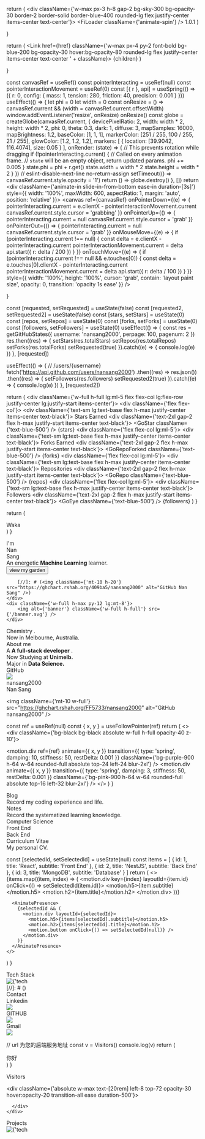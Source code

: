 
  return (
        <div className={'w-max px-3 h-8 gap-2 bg-sky-300 bg-opacity-30 border-2 border-solid border-blue-400 rounded-lg flex justify-center items-center text-center'}>
            <FiLoader className={'animate-spin'} />
          1.0.1
        </div>
  )

}

  return (
        <Link href={href} className={'w-max px-4 py-2 font-bold bg-blue-200 bg-opacity-30 hover:bg-opacity-80 rounded-lg flex justify-center items-center text-center ' + className}>
            {children}
        </Link>
  )

}

  const canvasRef = useRef()
  const pointerInteracting = useRef(null)
  const pointerInteractionMovement = useRef(0)
  const [{ r }, api] = useSpring(() => ({
    r: 0,
    config: {
      mass: 1,
      tension: 280,
      friction: 40,
      precision: 0.001
    }
  }))
  useEffect(() => {
    let phi = 0
    let width = 0
    const onResize = () => canvasRef.current && (width = canvasRef.current.offsetWidth)
    window.addEventListener('resize', onResize)
    onResize()
    const globe = createGlobe(canvasRef.current, {
      devicePixelRatio: 2,
      width: width * 2,
      height: width * 2,
      phi: 0,
      theta: 0.3,
      dark: 1,
      diffuse: 3,
      mapSamples: 16000,
      mapBrightness: 1.2,
      baseColor: [1, 1, 1],
      markerColor: [251 / 255, 100 / 255, 21 / 255],
      glowColor: [1.2, 1.2, 1.2],
      markers: [
        { location: [39.9042, 116.4074], size: 0.05 }
      ],
      onRender: (state) => {
        // This prevents rotation while dragging
        if (!pointerInteracting.current) {
          // Called on every animation frame.
          // `state` will be an empty object, return updated params.
          phi += 0.005
        }
        state.phi = phi + r.get()
        state.width = width * 2
        state.height = width * 2
      }
    })
    // eslint-disable-next-line no-return-assign
    setTimeout(() => canvasRef.current.style.opacity = '1')
    return () => globe.destroy()
  }, [])
  return <div
    className={'animate-in slide-in-from-bottom ease-in duration-[3s]'}
  style={{
    width: '100%',
    maxWidth: 600,
    aspectRatio: 1,
    margin: 'auto',
    position: 'relative'
  }}>
        <canvas
            ref={canvasRef}
            onPointerDown={(e) => {
              pointerInteracting.current =
                    e.clientX - pointerInteractionMovement.current
              canvasRef.current.style.cursor = 'grabbing'
            }}
            onPointerUp={() => {
              pointerInteracting.current = null
              canvasRef.current.style.cursor = 'grab'
            }}
            onPointerOut={() => {
              pointerInteracting.current = null
              canvasRef.current.style.cursor = 'grab'
            }}
            onMouseMove={(e) => {
              if (pointerInteracting.current !== null) {
                const delta = e.clientX - pointerInteracting.current
                pointerInteractionMovement.current = delta
                api.start({
                  r: delta / 200
                })
              }
            }}
            onTouchMove={(e) => {
              if (pointerInteracting.current !== null && e.touches[0]) {
                const delta = e.touches[0].clientX - pointerInteracting.current
                pointerInteractionMovement.current = delta
                api.start({
                  r: delta / 100
                })
              }
            }}
            style={{
              width: '100%',
              height: '100%',
              cursor: 'grab',
              contain: 'layout paint size',
              opacity: 0,
              transition: 'opacity 1s ease'
            }}
        />
    </div>

}

  const [requested, setRequested] = useState(false)
  const [requested2, setRequested2] = useState(false)
  const [stars, setStars] = useState(0)
  const [repos, setRepos] = useState(0)
  const [forks, setForks] = useState(0)
  const [followers, setFollowers] = useState(0)
  useEffect(() => {
    const res = getGitHubStates({ username: 'nansang2000', perpage: 100, pagenum: 2 })
    res.then((res) => {
        setStars(res.totalStars)
        setRepos(res.totalRepos)
        setForks(res.totalForks)
        setRequested(true)
    }).catch((e) => {
      console.log(e)
    })
  }, [requested])

  useEffect(() => {
      // /users/{username}
      fetch('https://api.github.com/users/nansang2000')
        .then((res) => res.json())
        .then((res) => {
          setFollowers(res.followers)
          setRequested2(true)
        }).catch((e) => {
          console.log(e)
        })
  }, [requested2])

  return (
        <div className={'w-full h-full lg:ml-5 flex flex-col lg:flex-row justify-center lg:justify-start items-center'}>
            <div className={'flex flex-col'}>
              <div className={'text-sm lg:text-base flex h-max justify-center items-center text-black'}>
                Stars Earned
              </div>
              <div className={'text-2xl gap-2 flex h-max justify-start items-center text-black'}>
                <GoStar className={'text-blue-500'} /> {stars}
              </div>
            </div>
          <div className={'flex flex-col lg:ml-5'}>
            <div className={'text-sm lg:text-base flex h-max justify-center items-center text-black'}>
              Forks Earned
            </div>
            <div className={'text-2xl gap-2 flex h-max justify-start items-center text-black'}>
              <GoRepoForked className={'text-blue-500'} /> {forks}
            </div>
          </div>
          <div className={'flex flex-col lg:ml-5'}>
            <div className={'text-sm lg:text-base flex h-max justify-center items-center text-black'}>
              Repositories
            </div>
            <div className={'text-2xl gap-2 flex h-max justify-start items-center text-black'}>
              <GoRepo className={'text-blue-500'} /> {repos}
            </div>
          </div>
          <div className={'flex flex-col lg:ml-5'}>
            <div className={'text-sm lg:text-base flex h-max justify-center items-center text-black'}>
              Followers
            </div>
            <div className={'text-2xl gap-2 flex h-max justify-start items-center text-black'}>
              <GoEye className={'text-blue-500'} /> {followers}
            </div>
          </div>
        </div>
    )
}


  return (
    <div>
      Waka
    </div>
  )
}

<div className={'h-96 w-3/4 bg-gradient-to-r -z-10 from-blue-500 to-red-800 absolute right-0 top-32 opacity-10 dark:opacity-20 !blur-3xl rounded-full'}></div>
<div className={'lg:grid lg:grid-cols-2 z-10'}>
    <div className={'w-full h-max py-12 mt-28'}>
        <TopTag />
        <div className={'flex h-max text-3xl lg:text-6xl font-bold w-full justify-start items-center lg:-mt-3'}>
            <div>I'm&nbsp;</div>
 <div className={'linear-gradient-text leading-loose'}>Nan&nbsp;</div>
 <div>Sang</div>
        </div>
        <div className={'text-xl lg:text-4xl font-bold text-gray-600 dark:text-gray-320 -mt-2'}>
            An energetic <b className={'underline decoration-wavy underline-offset-2 decoration-blue-500'}>Machine Learning</b> learner.
        </div>
        <Button href={'/note'} className={'mt-6'}>
            view my garden
        </Button>

        [//]: # (<img className={'mt-10 h-20'} src="https://ghchart.rshah.org/409ba5/nansang2000" alt="GitHub Nan Sang" />)
    </div>
    <div className={'w-full h-max py-12 lg:mt-8'}>
        <img alt={'banner'} className={'w-full h-full'} src={'/banner.svg'} />
    </div>
</div>

<div className={'w-full flex flex-col lg:grid lg:grid-flow-row-dense lg:grid-cols-5 gap-2'}>
    <div
        className={'flex p-3 justify-center relative overflow-hidden items-center bg-white col-span-3 h-96 w-full rounded-2xl forest-bg'}
    >
        <div className={'bg-black dark:bg-white dark:bg-black absolute w-full h-full opacity-30 '}></div>
        <div className={'font-bold text-2xl lg:text-4xl text-white dark:text-black z-10 underline decoration-emerald-400 underline-offset-4 leading-relaxed'}>
           Chemistry .
        </div>
    </div>
    <div className={'flex h-96 w-full justify-center items-center lg:col-span-2 shadow-inner relative bg-gray-600 dark:bg-gray-900 rounded-2xl overflow-hidden'}>
        <CodeModel />
        <div className={'absolute w-full opacity-30 flex justify-center items-center z-0 text-white text-2xl lg:text-4xl font-bold'}>
            Now in Melbourne, Australia.
        </div>
    </div>
</div>

<div className={'w-full flex flex-col lg:grid lg:grid-flow-row-dense lg:grid-cols-5 gap-2 my-3'}>
    <div className={'flex relative overflow-hidden bg-gray-800 col-span-2 h-96 w-full rounded-2xl code-bg'}>
        <div className={'bg-black bg-gray-900 absolute w-full h-full opacity-80 z-0'}></div>
        <div className={'h-full z-10 p-6 grid  w-full items-stretch content-start'}>
            <div className={'text-3xl font-bold text-white underline decoration-orange-600 underline-offset-4'}>
                About me
            </div>
            <div className={'flex w-full flex-col'}>
              <div className={'mt-3 w-full bg-gray-800 px-3 py-3 bg-opacity-90 rounded-md flex justify-between items-center'}>
                    <FiCommand className={'text-2xl text-white'} />
                    <div className={'text-white font-bold text-base lg:text-lg'}>
                        A <b className={'text-orange-600'}>A full-stack developer</b> .
                    </div>
              </div>
              <div className={'mt-3 w-full bg-gray-800 px-3 py-3 bg-opacity-90 rounded-md flex justify-between items-center'}>
                    <FiGlobe className={'text-2xl text-white'} />
                    <div className={'text-white font-bold text-base lg:text-lg'}>
                        Now Studying at <b className={'text-green-600'}>Unimelb.</b>
                    </div>
                </div>
              <div className={'mt-3 w-full bg-gray-800 px-3 py-3 bg-opacity-90 rounded-md flex justify-between items-center'}>
                    <FiBookOpen className={'text-2xl text-white'} />
                    <div className={'text-white font-bold text-base lg:text-lg'}>
                        Major in <b className={'text-red-600'}>Data Science.</b>
                    </div>
                </div>
            </div>
        </div>
    </div>
    <div className={'flex relative overflow-hidden bg-blue-100 col-span-3 h-max lg:h-96 w-full rounded-2xl'}>
        <div className={'bg-black bg-gray-300 absolute w-full h-full opacity-80 z-0 backdrop-blur-lg'}></div>
        <div className={'w-96 h-96 bg-orange-300 rounded-full absolute blur-3xl left-24'}></div>
        <div className={'w-96 h-96 bg-pink-200 rounded-full absolute blur-3xl right-24'}></div>
        <div className={'h-full z-10 p-6 grid  w-full items-stretch content-start'}>
            <div className={'text-3xl font-bold text-white underline decoration-blue-600 underline-offset-4 bg-black w-max px-2 py-2'}>
                GitHub
            </div>
            <div className={'flex flex-col lg:flex-row w-full mt-8 justify-start items-center'}>
                  <img src={'https://avatars.githubusercontent.com/u/125345731'} className={'w-20 h-20 rounded-full'} />
                  <div className={'flex flex-col h-max ml-3 pr-3'}>
                      <Link href={'https://github.com/nansang2000'} target={'_blank'} className={'w-full'}>
                          <div className={'text-2xl font-thin text-black hover:underline hover:decoration-blue-400'}>
                              nansang2000
                          </div>
                      </Link>
                      <div className={'text-lg font-thin text-blue-500 font-mono'}>
                           Nan Sang
                      </div>
                  </div>
                  <GitHubStats />
            <div>

[//]: # (<img className={'h-32'} src={'https://github-readme-stats-git-masterrstaa-rickstaa.vercel.app/api?username=nansang2000'} alt={'Github'}/>)
                </div>
            </div>
            <img className={'mt-10 w-full'} src="https://ghchart.rshah.org/FF5733/nansang2000" alt="GitHub nansang2000" />
        </div>
    </div>
</div>

  const ref = useRef(null)
  const { x, y } = useFollowPointer(ref)
  return (
    <>
      <div className={'bg-black bg-black absolute w-full h-full opacity-40 z-10'}></div>
      <motion.div ref={ref}
           animate={{ x, y }}
           transition={{
             type: 'spring',
             damping: 10,
             stiffness: 50,
             restDelta: 0.001
           }}
           className={'bg-purple-900 h-64 w-64 rounded-full absolute top-24 left-24 blur-2xl'}
      />
      <motion.div
            animate={{ x, y }}
            transition={{
              type: 'spring',
              damping: 3,
              stiffness: 50,
              restDelta: 0.001
            }}
            className={'bg-pink-900 h-64 w-64 rounded-full absolute top-16 left-32 blur-2xl'}
      />
    </>
  )
}

<div className={'w-full flex flex-col lg:grid lg:grid-flow-row-dense lg:grid-cols-3 gap-2 my-3'}>
  <div className={'flex relative overflow-hidden bg-black h-96 w-full rounded-2xl'}>
    <RunCircle />
    <div className={'h-full z-10 p-6 grid w-full items-stretch content-start'}>
      <div className={'text-3xl flex h-max justify-center items-center font-bold text-white underline decoration-purple-600 underline-offset-4 w-max px-2 py-2'}>
        Blog
        <Link href={'/blog/2023-01-27-aliserver'} className={'ml-2 rounded-full w-8 h-8 flex justify-center items-center mt-1 '}>
          <FiArrowRight className={'text-2xl text-white'} />
        </Link>
      </div>
      <div className={'flex flex-col lg:flex-row w-full justify-start items-center text-xl ml-2 text-gray-500'}>
        Record my coding experience and life.
      </div>
    </div>
  </div>
  <div className={'flex relative overflow-hidden bg-black h-96 w-full rounded-2xl'}>
    <div className={'h-full z-10 p-6 grid w-full items-stretch content-start'}>
      <div className={'text-3xl flex h-max justify-center items-center  font-bold text-white underline decoration-red-600 underline-offset-4 w-max px-2 py-2'}>
        Notes
        <Link href={'/note'} className={'ml-2 rounded-full w-8 h-8 flex justify-center items-center mt-1 '}>
          <FiArrowRight className={'text-2xl text-white'} />
        </Link>
      </div>
      <div className={'flex flex-col lg:flex-row w-full justify-start items-center text-xl ml-2 text-gray-500'}>
        Record the systematized learning knowledge.
      </div>
      <div className={'mt-3 w-full bg-gray-800 px-3 py-3 bg-opacity-90 rounded-md flex justify-between items-center'}>
        <div className={'text-red-500 font-bold text-base lg:text-lg'}>
          Computer Science
        </div>
        <MdOutlineScience className={'text-2xl text-white'} />
      </div>
      <div className={'mt-3 w-full bg-gray-800 px-3 py-3 bg-opacity-90 rounded-md flex justify-between items-center'}>
        <div className={'text-red-500 font-bold text-base lg:text-lg'}>
          Front End
        </div>
        <FaReact className={'text-2xl text-white'} />
      </div>
      <div className={'mt-3 w-full bg-gray-800 px-3 py-3 bg-opacity-90 rounded-md flex justify-between items-center'}>
        <div className={'text-red-500 font-bold text-base lg:text-lg'}>
          Back End
        </div>
        <SiNestjs className={'text-2xl text-white'} />
      </div>
    </div>
  </div>
  <div className={'flex relative overflow-hidden bg-black h-96 w-full rounded-2xl'}>
    <div className={'h-full z-10 p-6 grid w-full items-stretch content-start'}>
      <div className={'text-3xl flex h-max justify-center items-center font-bold text-white underline decoration-green-300 underline-offset-4 w-max px-2 py-2 z-10'}>
          Curriculum Vitae
        <Link href={'/CurriculumVitae'} className={'ml-2 rounded-full w-8 h-8 flex justify-center items-center mt-1 z-10'}>
          <FiArrowRight className={'text-2xl text-white'} />
        </Link>
      </div>
      <div className={'flex flex-col lg:flex-row w-full justify-start items-center text-xl ml-2 text-gray-500 z-10'}>
        My personal CV.
      </div>
      <div className={'opacity-30 hover:opacity-20 transition-all ease duration-700 absolute -bottom-10 -right-12 z-0'}>
        <Logo height="400" color={'#86EFAC'}/>
      </div>
    </div>
  </div>
</div>

  const [selectedId, setSelectedId] = useState(null)
  const items = [
    {
      id: 1,
      title: 'React',
      subtitle: 'Front End'
    },
    {
      id: 2,
      title: 'NestJS',
      subtitle: 'Back End'
    },
    {
      id: 3,
      title: 'MongoDB',
      subtitle: 'Database'
    }
  ]
  return (
    <>
      {items.map((item, index) => (
        <motion.div key={index} layoutId={item.id} onClick={() => setSelectedId(item.id)}>
          <motion.h5>{item.subtitle}</motion.h5>
          <motion.h2>{item.title}</motion.h2>
        </motion.div>
      ))}

      <AnimatePresence>
        {selectedId && (
          <motion.div layoutId={selectedId}>
            <motion.h5>{items[selectedId].subtitle}</motion.h5>
            <motion.h2>{items[selectedId].title}</motion.h2>
            <motion.button onClick={() => setSelectedId(null)} />
          </motion.div>
        )}
      </AnimatePresence>
    </>
  )
}

<div className={'w-full flex flex-col lg:grid lg:grid-flow-row-dense lg:grid-cols-5 gap-2 my-3'}>
  <div className={'flex relative overflow-hidden bg-black col-span-3 h-96 lg:h-96 w-full rounded-2xl'}>
    <div className={'bg-black bg-gray-800 absolute w-full h-full opacity-80 z-0 backdrop-blur-lg'}></div>
    <div className={'w-96 h-96 bg-yellow-800 rounded-full absolute blur-3xl left-24 opacity-20'}></div>
    <div className={'w-96 h-96 bg-pink-800 rounded-full absolute blur-3xl right-24 opacity-20'}></div>
    <div className={'absolute z-[11] top-32 w-full'}>
      <div className={'w-full'}>
        <Stacks stacks={frontEnd} direction={'left'}/>
      </div>
      <div className={'w-full mt-6'}>
        <Stacks stacks={OtherStacks} direction={'right'}/>
      </div>
    </div>
    <div className={'h-full z-10 p-6 grid w-full items-stretch content-start'}>
      <div className={'text-3xl font-bold text-white underline decoration-pink-600 underline-offset-4'}>
        Tech Stack
      </div>
      <div className={'opacity-10 hover:opacity-20 transition-all ease duration-700 absolute -bottom-12 -right-16 z-0'}>
        <img alt={'tech stack'} src={'/react_ts.svg'} className={'w-96 h-96'} />
      </div>
[//]: # (<TechCards />)
    </div>
  </div>
  <div className={'flex relative overflow-hidden bg-gray-800 col-span-2 h-96 w-full rounded-2xl contact-bg'}>
    <div className={'bg-black bg-blue-300 absolute w-full h-full opacity-50 z-0 blur-md'}></div>
    <div className={'h-full z-10 p-6 grid  w-full items-stretch content-start'}>
      <div className={'text-3xl font-bold text-blue-800 underline decoration-blue-800 underline-offset-4'}>
        Contact
      </div>
      <div className={'mt-3 w-full flex flex-col justify-center items-end'}>
        <Link href={'https://www.linkedin.com/in/nan-sang/'} target={'_blank'} className={'flex w-full justify-end items-center'}>
          <div className={'text-8xl lg:text-5xl mr-3 opacity-0 hover:opacity-60 transition-all ease-in-out duration-700 text-white'}>Linkedin</div>
          <img src={'/Linkedin.svg'} className={'w-24 h-24 opacity-25 hover:opacity-60 transition-all ease-in-out duration-700'} />
        </Link>
        <Link href={'https://github.com/nansang2000'} target={'_blank'} className={'flex w-full justify-end items-center'}>
          <div className={'text-8xl lg:text-5xl mr-3 opacity-0 hover:opacity-60 transition-all ease-in-out duration-700 text-white'}>GITHUB</div>
          <img src={'/github.svg'} className={'w-24 h-24 opacity-25 hover:opacity-60 transition-all ease-in-out duration-700'} />
        </Link>
        <Link href={'mailto:nansang2000@gmail.com'} target={'_blank'} className={'flex w-full justify-end items-center'}>
          <div className={'text-8xl lg:text-5xl mr-3 opacity-0 hover:opacity-60 transition-all ease-in-out duration-700 text-white'}>Gmail</div>
          <img src={'/email.svg'} className={'w-24 h-24 opacity-25 hover:opacity-60 transition-all ease-in-out duration-700'} />
        </Link>
      </div>
    </div>
  </div>
</div>


  // url 为您的后端服务地址
    const v = Visitors()
    console.log(v)
  return (
    <div className="">
        你好
    </div>
  )
}

<div className={'w-full flex flex-col lg:grid lg:grid-flow-row-dense lg:grid-cols-5 gap-2 my-3'}>
  <div className={'flex relative overflow-hidden dark:bg-white bg-black col-span-2 h-96 w-full rounded-2xl border-4 border-green-600 border-solid'}>
    <div className={'bg-green-100 dark:bg-green-800 absolute w-full h-full opacity-90 dark:opacity-70 z-0'}></div>
    <div className={'h-full z-10 p-6 grid relative w-full items-stretch content-start overflow-hidden'}>
      <div className={'text-3xl font-bold text-black dark:text-white underline decoration-green-600 underline-offset-4'}>
        Visitors
      </div>

[//]: # (<VistorDemo />)
      <div className={'absolute w-max text-[20rem] left-8 top-72 opacity-30 hover:opacity-20 transition-all ease duration-500'}>

      </div>
    </div>
  </div>
  <div className={'flex relative overflow-hidden bg-gray-200 col-span-3 h-96 lg:h-96 w-full rounded-2xl'}>
    <div className={'bg-white absolute w-full h-full opacity-80 z-0 backdrop-blur-lg'}></div>
    <div className={'w-96 h-96 bg-red-800 rounded-full absolute blur-3xl left-24 opacity-20'}></div>
    <div className={'w-96 h-96 bg-purple-800 rounded-full absolute blur-3xl right-24 opacity-20'}></div>
    <div className={'absolute z-[11] top-32 p-6 w-full'}>
      <TextTurn />
    </div>
    <div className={'h-full z-10 p-6 grid w-full items-stretch content-start'}>
      <div className={'text-3xl font-bold text-black underline decoration-cyan-600 underline-offset-4'}>
        Projects
      </div>
      <div className={'opacity-10 hover:opacity-20 transition-all ease duration-700 absolute -bottom-12 -right-16 z-0'}>
        <img alt={'tech stack'} src={'/stack/html.svg'} className={'w-96 h-96'} />
      </div>
    </div>
  </div>
</div>
